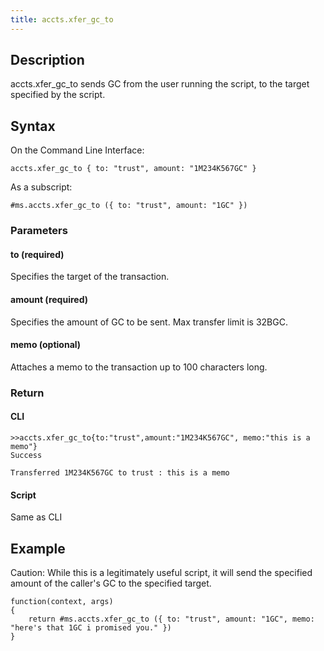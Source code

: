 ```yaml
---
title: accts.xfer_gc_to
---
```


## Description

accts.xfer_gc_to sends GC from the user running the script, to the target specified by the script.

## Syntax

On the Command Line Interface:

```
accts.xfer_gc_to { to: "trust", amount: "1M234K567GC" }
```

As a subscript:

```
#ms.accts.xfer_gc_to ({ to: "trust", amount: "1GC" })
```

### Parameters

#### to (required)

Specifies the target of the transaction.

#### amount (required)

Specifies the amount of GC to be sent. Max transfer limit is 32BGC.

#### memo (optional)

Attaches a memo to the transaction up to 100 characters long.

### Return

#### CLI

```
>>accts.xfer_gc_to{to:"trust",amount:"1M234K567GC", memo:"this is a memo"}
Success

Transferred 1M234K567GC to trust : this is a memo
```

#### Script

Same as CLI

## Example

Caution: While this is a legitimately useful script, it will send the specified amount of the caller's GC to the specified target.

```
function(context, args)
{
	return #ms.accts.xfer_gc_to ({ to: "trust", amount: "1GC", memo: "here's that 1GC i promised you." })
}
```
